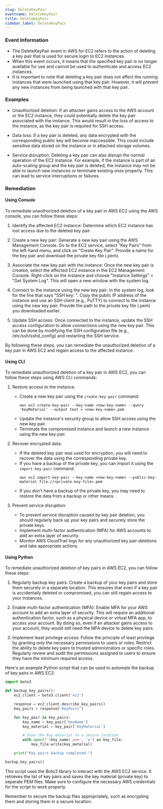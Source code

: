 ```yaml
--- 
slug: DeleteKeyPair
eventname: DeleteKeyPair
title: DeleteKeyPair
sidebar_label: DeleteKeyPair
---
```

                       
### Event Information

- The DeleteKeyPair event in AWS for EC2 refers to the action of deleting a key pair that is used for secure login to EC2 instances.
- When this event occurs, it means that the specified key pair is no longer available for use and cannot be used to authenticate and access EC2 instances.
- It is important to note that deleting a key pair does not affect the running instances that were launched using that key pair. However, it will prevent any new instances from being launched with that key pair.


### Examples

- Unauthorized deletion: If an attacker gains access to the AWS account or the EC2 instance, they could potentially delete the key pair associated with the instance. This would result in the loss of access to the instance, as the key pair is required for SSH access.

- Data loss: If a key pair is deleted, any data encrypted with the corresponding public key will become inaccessible. This could include sensitive data stored on the instance or in attached storage volumes.

- Service disruption: Deleting a key pair can also disrupt the normal operation of the EC2 instance. For example, if the instance is part of an auto-scaling group and the key pair is deleted, the instance may not be able to launch new instances or terminate existing ones properly. This can lead to service interruptions or failures.

### Remediation

#### Using Console

To remediate unauthorized deletion of a key pair in AWS EC2 using the AWS console, you can follow these steps:

1. Identify the affected EC2 instance: Determine which EC2 instance has lost access due to the deleted key pair.

2. Create a new key pair: Generate a new key pair using the AWS Management Console. Go to the EC2 service, select "Key Pairs" from the left-hand menu, and click on "Create Key Pair". Provide a name for the key pair and download the private key file (.pem).

3. Associate the new key pair with the instance: Once the new key pair is created, select the affected EC2 instance in the EC2 Management Console. Right-click on the instance and choose "Instance Settings" > "Get System Log". This will open a new window with the system log.

4. Connect to the instance using the new key pair: In the system log, look for the line that says "SSH key: <key pair name>". Copy the public IP address of the instance and use an SSH client (e.g., PuTTY) to connect to the instance using the new key pair. Provide the path to the private key file (.pem) you downloaded earlier.

5. Update SSH access: Once connected to the instance, update the SSH access configuration to allow connections using the new key pair. This can be done by modifying the SSH configuration file (e.g., /etc/ssh/sshd_config) and restarting the SSH service.

By following these steps, you can remediate the unauthorized deletion of a key pair in AWS EC2 and regain access to the affected instance.

#### Using CLI

To remediate unauthorized deletion of a key pair in AWS EC2, you can follow these steps using AWS CLI commands:

1. Restore access to the instance:
   - Create a new key pair using the `create-key-pair` command:
     ```
     aws ec2 create-key-pair --key-name <new-key-name> --query 'KeyMaterial' --output text > <new-key-name>.pem
     ```
   - Update the instance's security group to allow SSH access using the new key pair.
   - Terminate the compromised instance and launch a new instance using the new key pair.

2. Recover encrypted data:
   - If the deleted key pair was used for encryption, you will need to recover the data using the corresponding private key.
   - If you have a backup of the private key, you can import it using the `import-key-pair` command:
     ```
     aws ec2 import-key-pair --key-name <new-key-name> --public-key-material file://<private-key-file>.pem
     ```
   - If you don't have a backup of the private key, you may need to restore the data from a backup or other means.

3. Prevent service disruption:
   - To prevent service disruption caused by key pair deletion, you should regularly back up your key pairs and securely store the private keys.
   - Implement multi-factor authentication (MFA) for AWS accounts to add an extra layer of security.
   - Monitor AWS CloudTrail logs for any unauthorized key pair deletions and take appropriate actions.

#### Using Python

To remediate unauthorized deletion of key pairs in AWS EC2, you can follow these steps:

1. Regularly backup key pairs: Create a backup of your key pairs and store them securely in a separate location. This ensures that even if a key pair is accidentally deleted or compromised, you can still regain access to your instances.

2. Enable multi-factor authentication (MFA): Enable MFA for your AWS account to add an extra layer of security. This will require an additional authentication factor, such as a physical device or virtual MFA app, to access your account. By doing so, even if an attacker gains access to your account, they would still need the MFA device to delete key pairs.

3. Implement least privilege access: Follow the principle of least privilege by granting only the necessary permissions to users or roles. Restrict the ability to delete key pairs to trusted administrators or specific roles. Regularly review and audit the permissions assigned to users to ensure they have the minimum required access.

Here's an example Python script that can be used to automate the backup of key pairs in AWS EC2:

```python
import boto3

def backup_key_pairs():
    ec2_client = boto3.client('ec2')

    response = ec2_client.describe_key_pairs()
    key_pairs = response['KeyPairs']

    for key_pair in key_pairs:
        key_name = key_pair['KeyName']
        key_material = key_pair['KeyMaterial']

        # Save the key material to a secure location
        with open(f'{key_name}.pem', 'w') as key_file:
            key_file.write(key_material)

    print("Key pairs backup completed.")

backup_key_pairs()
```

This script uses the Boto3 library to interact with the AWS EC2 service. It retrieves the list of key pairs and saves the key material (private key) to separate PEM files. Make sure to configure the necessary AWS credentials for the script to work properly.

Remember to secure the backup files appropriately, such as encrypting them and storing them in a secure location.


 